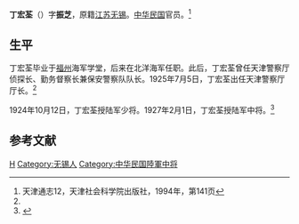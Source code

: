 '''丁宏荃'''（{{bd|1873年||？|}}）字'''振芝'''，原籍[[江苏|江苏]][[无锡|无锡]]。[[中华民国|中华民国]]官员。<ref name=tian>天津通志12，天津社会科学院出版社，1994年，第141页</ref>

==生平==
丁宏荃毕业于[[福州|福州]]海军学堂，后来在北洋海军任职。此后，丁宏荃曾任天津警察厅侦探长、勤务督察长兼保安警察队队长。1925年7月5日，丁宏荃出任天津警察厅厅长。<ref name=tian/>

1924年10月12日，丁宏荃授陆军少将。1927年2月1日，丁宏荃授陆军中将。<ref>{{Cite web |url=http://www.xinhai.org/shi/191101764_4.htm |title=中华民国北京政府授予将军全名录(1912-1927)，辛亥网，2011-01-05 |accessdate=2013-06-11 |archive-date=2012-10-29 |archive-url=https://web.archive.org/web/20121029084533/http://www.xinhai.org/shi/191101764_4.htm |dead-url=no }}</ref>

==参考文献==
{{reflist}}

{{天津市市长}}
{{DEFAULTSORT:Ding丁}}
[[Category:丁姓|H]]
[[Category:无锡人|Category:无锡人]]
[[Category:中华民国陸軍中将|Category:中华民国陸軍中将]]